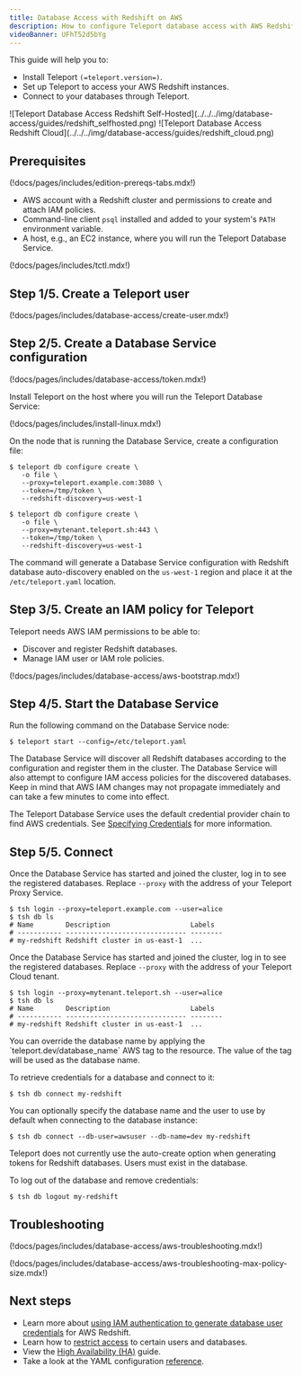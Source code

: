 ```yaml
---
title: Database Access with Redshift on AWS
description: How to configure Teleport database access with AWS Redshift PostgreSQL.
videoBanner: UFhT52d5bYg
---
```


This guide will help you to:

- Install Teleport `(=teleport.version=)`.
- Set up Teleport to access your AWS Redshift instances.
- Connect to your databases through Teleport.

<Tabs>
<TabItem scope={["oss", "enterprise"]} label="Self-Hosted">
![Teleport Database Access Redshift Self-Hosted](../../../img/database-access/guides/redshift_selfhosted.png)
</TabItem>
<TabItem scope={["cloud"]} label="Teleport Enterprise Cloud">
![Teleport Database Access Redshift Cloud](../../../img/database-access/guides/redshift_cloud.png)
</TabItem>

</Tabs>

## Prerequisites

(!docs/pages/includes/edition-prereqs-tabs.mdx!)

- AWS account with a Redshift cluster and permissions to create and attach IAM
  policies.
- Command-line client `psql` installed and added to your system's `PATH` environment variable.
- A host, e.g., an EC2 instance, where you will run the Teleport Database
  Service.

(!docs/pages/includes/tctl.mdx!)

## Step 1/5. Create a Teleport user

(!docs/pages/includes/database-access/create-user.mdx!)

## Step 2/5. Create a Database Service configuration

(!docs/pages/includes/database-access/token.mdx!)

Install Teleport on the host where you will run the Teleport Database Service:

(!docs/pages/includes/install-linux.mdx!)

On the node that is running the Database Service, create a configuration file:

<Tabs>
<TabItem scope={["oss", "enterprise"]} label="Self-Hosted">

```code
$ teleport db configure create \
   -o file \
   --proxy=teleport.example.com:3080 \
   --token=/tmp/token \
   --redshift-discovery=us-west-1
```

</TabItem>
<TabItem scope={["cloud"]} label="Teleport Enterprise Cloud">

```code
$ teleport db configure create \
   -o file \
   --proxy=mytenant.teleport.sh:443 \
   --token=/tmp/token \
   --redshift-discovery=us-west-1
```

</TabItem>

</Tabs>

The command will generate a Database Service configuration with Redshift
database auto-discovery enabled on the `us-west-1` region and place it at the
`/etc/teleport.yaml` location.

## Step 3/5. Create an IAM policy for Teleport

Teleport needs AWS IAM permissions to be able to:

- Discover and register Redshift databases.
- Manage IAM user or IAM role policies.

(!docs/pages/includes/database-access/aws-bootstrap.mdx!)

## Step 4/5. Start the Database Service

Run the following command on the Database Service node:

```code
$ teleport start --config=/etc/teleport.yaml
```

The Database Service will discover all Redshift databases according to the configuration
and register them in the cluster. The Database Service will also attempt to configure IAM
access policies for the discovered databases. Keep in mind that AWS IAM changes
may not propagate immediately and can take a few minutes to come into effect.

<Admonition type="note" title="AWS credentials">

  The Teleport Database Service uses the default credential provider chain to
  find AWS credentials. See
  [Specifying Credentials](https://docs.aws.amazon.com/sdk-for-go/v1/developer-guide/configuring-sdk.html#specifying-credentials)
  for more information.

</Admonition>

## Step 5/5. Connect

<Tabs>
<TabItem scope={["oss", "enterprise"]} label="Self-Hosted">

Once the Database Service has started and joined the cluster, log in to see the
registered databases. Replace `--proxy` with the address of your Teleport Proxy
Service.

```code
$ tsh login --proxy=teleport.example.com --user=alice
$ tsh db ls
# Name        Description                    Labels
# ----------- ------------------------------ --------
# my-redshift Redshift cluster in us-east-1  ...
```

</TabItem>
<TabItem scope={["cloud"]} label="Teleport Enterprise Cloud">

Once the Database Service has started and joined the cluster, log in to see the
registered databases. Replace `--proxy` with the address of your Teleport Cloud
tenant.

```code
$ tsh login --proxy=mytenant.teleport.sh --user=alice
$ tsh db ls
# Name        Description                    Labels
# ----------- ------------------------------ --------
# my-redshift Redshift cluster in us-east-1  ...
```

</TabItem>

</Tabs>

<Admonition type="note" title="Note">
  You can override the database name by applying the `teleport.dev/database_name` AWS tag to the resource. The value of the tag will be used as the database name.
</Admonition>

To retrieve credentials for a database and connect to it:

```code
$ tsh db connect my-redshift
```

You can optionally specify the database name and the user to use by default
when connecting to the database instance:

```code
$ tsh db connect --db-user=awsuser --db-name=dev my-redshift
```

<Admonition type="note" title="Database users must exist">
  Teleport does not currently use the auto-create option when generating
  tokens for Redshift databases. Users must exist in the database.
</Admonition>

To log out of the database and remove credentials:

```code
$ tsh db logout my-redshift
```

## Troubleshooting

(!docs/pages/includes/database-access/aws-troubleshooting.mdx!)

(!docs/pages/includes/database-access/aws-troubleshooting-max-policy-size.mdx!)

## Next steps

- Learn more about [using IAM authentication to generate database user
  credentials](https://docs.aws.amazon.com/redshift/latest/mgmt/generating-user-credentials.html) for AWS Redshift.
- Learn how to [restrict access](../rbac.mdx) to certain users and databases.
- View the [High Availability (HA)](../guides/ha.mdx) guide.
- Take a look at the YAML configuration [reference](../reference/configuration.mdx).

